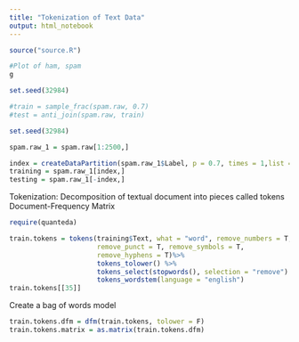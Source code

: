 ```yaml
---
title: "Tokenization of Text Data"
output: html_notebook
---
```


```r
source("source.R")
```

```r
#Plot of ham, spam
g
```

```r
set.seed(32984)

#train = sample_frac(spam.raw, 0.7)
#test = anti_join(spam.raw, train)

set.seed(32984)

spam.raw_1 = spam.raw[1:2500,]

index = createDataPartition(spam.raw_1$Label, p = 0.7, times = 1,list = F)
training = spam.raw_1[index,]
testing = spam.raw_1[-index,]
```

Tokenization: Decomposition of textual document into pieces called tokens
Document-Frequency Matrix

```r
require(quanteda)

train.tokens = tokens(training$Text, what = "word", remove_numbers = T,
                      remove_punct = T, remove_symbols = T,
                      remove_hyphens = T)%>% 
                      tokens_tolower() %>%
                      tokens_select(stopwords(), selection = "remove") %>%
                      tokens_wordstem(language = "english")
train.tokens[[35]]
```

Create a bag of words model

```r
train.tokens.dfm = dfm(train.tokens, tolower = F)
train.tokens.matrix = as.matrix(train.tokens.dfm)

```

